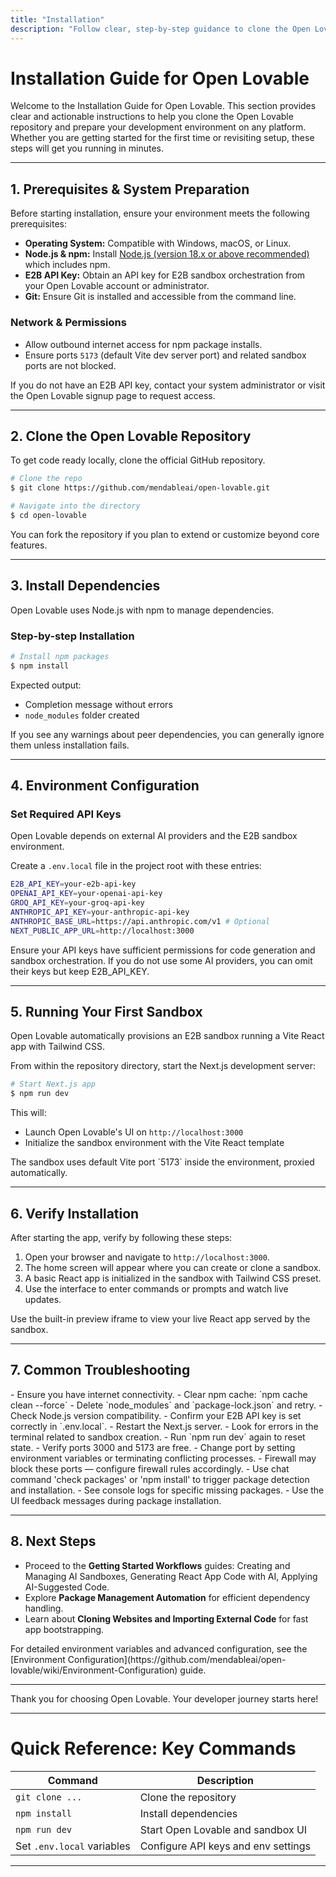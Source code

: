 ```yaml
---
title: "Installation"
description: "Follow clear, step-by-step guidance to clone the Open Lovable repository and install its dependencies for any platform. Get your environment ready in minutes, whether you're a first-timer or an experienced developer."
---
```


# Installation Guide for Open Lovable

Welcome to the Installation Guide for Open Lovable. This section provides clear and actionable instructions to help you clone the Open Lovable repository and prepare your development environment on any platform. Whether you are getting started for the first time or revisiting setup, these steps will get you running in minutes.

---

## 1. Prerequisites & System Preparation

Before starting installation, ensure your environment meets the following prerequisites:

- **Operating System:** Compatible with Windows, macOS, or Linux.
- **Node.js & npm:** Install [Node.js (version 18.x or above recommended)](https://nodejs.org/en/download/) which includes npm.
- **E2B API Key:** Obtain an API key for E2B sandbox orchestration from your Open Lovable account or administrator.
- **Git:** Ensure Git is installed and accessible from the command line.

### Network & Permissions

- Allow outbound internet access for npm package installs.
- Ensure ports `5173` (default Vite dev server port) and related sandbox ports are not blocked.

<Tip>
If you do not have an E2B API key, contact your system administrator or visit the Open Lovable signup page to request access.
</Tip>

---

## 2. Clone the Open Lovable Repository

To get code ready locally, clone the official GitHub repository.

```bash
# Clone the repo
$ git clone https://github.com/mendableai/open-lovable.git

# Navigate into the directory
$ cd open-lovable
```

<Tip>
You can fork the repository if you plan to extend or customize beyond core features.
</Tip>

---

## 3. Install Dependencies

Open Lovable uses Node.js with npm to manage dependencies.

### Step-by-step Installation

```bash
# Install npm packages
$ npm install
```

Expected output:
- Completion message without errors
- `node_modules` folder created

<Tip>
If you see any warnings about peer dependencies, you can generally ignore them unless installation fails.
</Tip>

---

## 4. Environment Configuration

### Set Required API Keys

Open Lovable depends on external AI providers and the E2B sandbox environment.

Create a `.env.local` file in the project root with these entries:

```bash
E2B_API_KEY=your-e2b-api-key
OPENAI_API_KEY=your-openai-api-key
GROQ_API_KEY=your-groq-api-key
ANTHROPIC_API_KEY=your-anthropic-api-key
ANTHROPIC_BASE_URL=https://api.anthropic.com/v1 # Optional
NEXT_PUBLIC_APP_URL=http://localhost:3000
```

<Tip>
Ensure your API keys have sufficient permissions for code generation and sandbox orchestration.
If you do not use some AI providers, you can omit their keys but keep E2B_API_KEY.
</Tip>

---

## 5. Running Your First Sandbox

Open Lovable automatically provisions an E2B sandbox running a Vite React app with Tailwind CSS.

From within the repository directory, start the Next.js development server:

```bash
# Start Next.js app
$ npm run dev
```

This will:
- Launch Open Lovable's UI on `http://localhost:3000`
- Initialize the sandbox environment with the Vite React template

<Tip>
The sandbox uses default Vite port `5173` inside the environment, proxied automatically.
</Tip>

---

## 6. Verify Installation

After starting the app, verify by following these steps:

1. Open your browser and navigate to `http://localhost:3000`.
2. The home screen will appear where you can create or clone a sandbox.
3. A basic React app is initialized in the sandbox with Tailwind CSS preset.
4. Use the interface to enter commands or prompts and watch live updates.

<Tip>
Use the built-in preview iframe to view your live React app served by the sandbox.
</Tip>

---

## 7. Common Troubleshooting

<AccordionGroup title="Common Issues and Solutions">
<Accordion title="npm install Fails or Hangs">
- Ensure you have internet connectivity.
- Clear npm cache: `npm cache clean --force`
- Delete `node_modules` and `package-lock.json` and retry.
- Check Node.js version compatibility.
</Accordion>
<Accordion title="Sandbox Does Not Start or Display Correctly">
- Confirm your E2B API key is set correctly in `.env.local`.
- Restart the Next.js server.
- Look for errors in the terminal related to sandbox creation.
- Run `npm run dev` again to reset state.
</Accordion>
<Accordion title="Ports Are In Use or Blocked">
- Verify ports 3000 and 5173 are free.
- Change port by setting environment variables or terminating conflicting processes.
- Firewall may block these ports — configure firewall rules accordingly.
</Accordion>
<Accordion title="Missing or Failing Packages in Sandbox">
- Use chat command 'check packages' or 'npm install' to trigger package detection and installation.
- See console logs for specific missing packages.
- Use the UI feedback messages during package installation.
</Accordion>
</AccordionGroup>

---

## 8. Next Steps

- Proceed to the **Getting Started Workflows** guides: Creating and Managing AI Sandboxes, Generating React App Code with AI, Applying AI-Suggested Code.
- Explore **Package Management Automation** for efficient dependency handling.
- Learn about **Cloning Websites and Importing External Code** for fast app bootstrapping.

<Note>
For detailed environment variables and advanced configuration, see the [Environment Configuration](https://github.com/mendableai/open-lovable/wiki/Environment-Configuration) guide.
</Note>

---

Thank you for choosing Open Lovable. Your developer journey starts here!

---

# Quick Reference: Key Commands

| Command                     | Description                          |
|-----------------------------|------------------------------------|
| `git clone ...`             | Clone the repository                |
| `npm install`               | Install dependencies                |
| `npm run dev`               | Start Open Lovable and sandbox UI  |
| Set `.env.local` variables  | Configure API keys and env settings|

---